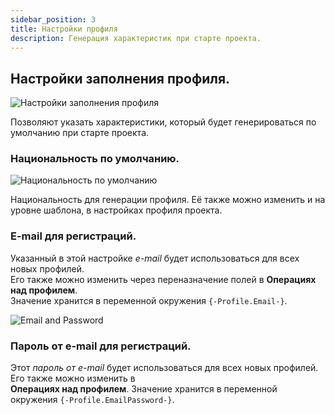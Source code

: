 ```yaml
---
sidebar_position: 3
title: Настройки профиля
description: Генерация характеристик при старте проекта.
---  
```


## Настройки заполнения профиля.  
![Настройки заполнения профиля](./assets/Profile_Setting/Profile_Setting_pic1.png)   

Позволяют указать характеристики, который будет генерироваться по умолчанию при старте проекта.  
### Национальность по умолчанию.  
![Национальность по умолчанию](./assets/Profile_Setting/Profile_Setting_pic2.png)  
   
Национальность для генерации профиля. Её также можно изменить и на уровне шаблона, в настройках профиля проекта.  
### E-mail для регистраций.  
Указанный в этой настройке *e-mail* будет использоваться для всех новых профилей.  
Его также можно изменить через переназначение полей в **Операциях над профилем**.  
Значение хранится в переменной окружения `{-Profile.Email-}`.  

![Email and Password](./assets/Profile_Setting/Profile_Setting_pic3.png)   
### Пароль от e-mail для регистраций.  
Этот *пароль от e-mail* будет использоваться для всех новых профилей. Его также можно изменить в  
**Операциях над профилем**. Значение хранится в переменной окружения `{-Profile.EmailPassword-}`.